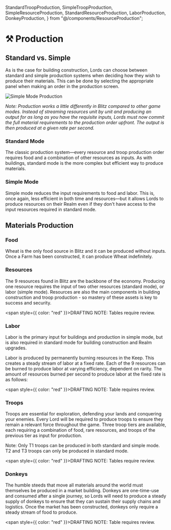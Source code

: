   StandardTroopProduction,
  SimpleTroopProduction,
  SimpleResourceProduction,
  StandardResourceProduction,
  LaborProduction,
  DonkeyProduction,
} from "@/components/ResourceProduction";

# ⚒️ Production

## Standard vs. Simple

As is the case for building construction, Lords can choose between standard and simple production systems when deciding
how they wish to produce their materials. This can be done by selecting the appropriate panel when making an order in
the production screen.

![Simple Mode Production](/gifs/labor-production.gif)

_Note: Production works a little differently in Blitz compared to other game modes. Instead of streaming resources unit by
unit and producing an output for as long as you have the requisite inputs, Lords must now commit the full material
requirements to the production order upfront. The output is then produced at a given rate per second._

### Standard Mode

The classic production system—every resource and troop production order requires food and a combination of other resources
as inputs. As with buildings, standard mode is the more complex but efficient way to produce materials.

### Simple Mode

Simple mode reduces the input requirements to food and labor. This is, once again, less efficient in
both time and resources—but it allows Lords to produce resources on their Realm even if they don't have
access to the input resources required in standard mode.

## Materials Production

### Food

Wheat is the only food source in Blitz and it can be produced without inputs. Once a Farm has been constructed, it can produce Wheat indefinitely.

### Resources

The 9 resources found in Blitz are the backbone of the economy. Producing one resource requires the input of
two other resources (standard mode), or labor (simple mode). Resources are also the main components in building
construction and troop production - so mastery of these assets is key to success and
security.

<span style={{ color: "red" }}>DRAFTING NOTE: Tables require review.</span>

<SimpleResourceProduction />

<StandardResourceProduction />

### Labor

Labor is the primary
input for buildings and production in simple mode, but is also required in standard mode for building construction and
Realm upgrades.

Labor is produced by permanently burning resources in the Keep. This creates a steady
stream of labor at a fixed rate. Each of the 9 resources can be burned to produce labor at varying efficiency,
dependent on rarity. The amount of resources burned per second to produce labor at the fixed rate is as follows:

<span style={{ color: "red" }}>DRAFTING NOTE: Table requires review.</span>

<LaborProduction />

### Troops

Troops are essential for exploration, defending your lands and conquering your enemies. Every Lord will be required to produce troops to ensure they remain a relevant force throughout the game. 
Three troop tiers are available, each requiring a combination of food, rare resources, and troops of
the previous tier as input for production.

Note: Only T1 troops can be produced in both standard and simple mode. T2 and T3 troops can only be produced in standard
mode.

<span style={{ color: "red" }}>DRAFTING NOTE: Tables require review.</span>

<SimpleTroopProduction />
<StandardTroopProduction />

### Donkeys

The humble steeds that move all materials around the world must themselves be produced in a market building. Donkeys are
one-time-use and consumed after a single journey, so Lords will need to produce a steady supply of donkeys to ensure that they can 
sustain their supply chains and logistics. Once the market has been constructed, donkeys only require a steady stream of food to produce.

<span style={{ color: "red" }}>DRAFTING NOTE: Table requires review.</span>

<DonkeyProduction />
